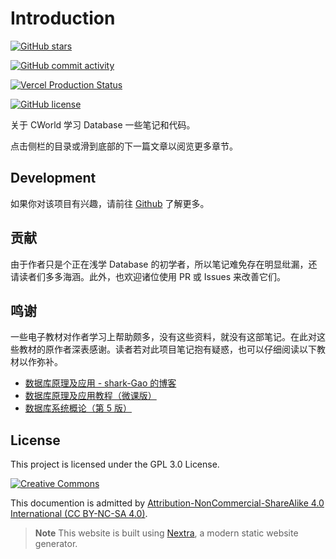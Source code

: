 # Introduction

[![GitHub stars](https://img.shields.io/github/stars/cworld1/db-learning?style=flat-square)](https://github.com/cworld1/db-learning/stargazers)

[![GitHub commit activity](https://img.shields.io/github/commit-activity/y/cworld1/db-learning?label=commits&style=flat-square)](https://github.com/cworld1/db-learning/commits)

[![Vercel Production Status](https://img.shields.io/github/deployments/cworld1/db-learning/production?label=vercel&logo=vercel&style=flat-square)](https://vercel.com/cworld0/ds-learning)

[![GitHub license](https://img.shields.io/github/license/cworld1/db-learning?style=flat-square)](https://github.com/cworld1/db-learning/blob/master/LICENSE)

关于 CWorld 学习 Database 一些笔记和代码。

点击侧栏的目录或滑到底部的下一篇文章以阅览更多章节。

## Development

如果你对该项目有兴趣，请前往 [Github](https://github.com/cworld1/db-learning#readme) 了解更多。

## 贡献

由于作者只是个正在浅学 Database 的初学者，所以笔记难免存在明显纰漏，还请读者们多多海涵。此外，也欢迎诸位使用 PR 或 Issues 来改善它们。

## 鸣谢

一些电子教材对作者学习上帮助颇多，没有这些资料，就没有这部笔记。在此对这些教材的原作者深表感谢。读者若对此项目笔记抱有疑惑，也可以仔细阅读以下教材以作弥补。

- [数据库原理及应用 - shark-Gao 的博客](https://blog.csdn.net/qq_58608526/article/details/122922114)
- [数据库原理及应用教程（微课版）](https://annas-archive.org/md5/08cf09ef24ff4989641044caa544b29e)
- [数据库系统概论（第 5 版）](https://z-lib.io/book/13860288)

## License

This project is licensed under the GPL 3.0 License.

[![Creative Commons](https://i.creativecommons.org/l/by-nc-sa/4.0/88x31.png)](https://creativecommons.org/licenses/by-nc-sa/4.0/deed.en)

This documention is admitted by [Attribution-NonCommercial-ShareAlike 4.0 International (CC BY-NC-SA 4.0)](http://creativecommons.org/licenses/by-nc-sa/4.0/).

> **Note** This website is built using [Nextra](https://nextra.site), a modern static website generator.
